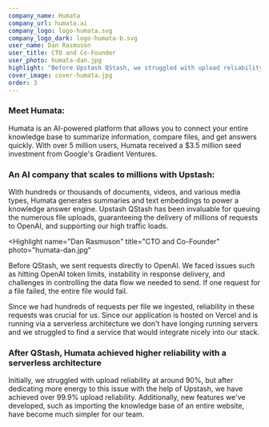 ```yaml
---
company_name: Humata
company_url: humata.ai
company_logo: logo-humata.svg
company_logo_dark: logo-humata-b.svg
user_name: Dan Rasmuson
user_title: CTO and Co-Founder
user_photo: humata-dan.jpg
highlight: "Before Upstash QStash, we struggled with upload reliability and request failures, but with their support, we’ve achieved over 99.9% reliability for millions of users. Their seamless integration with our serverless architecture has made developing new features, like importing entire knowledge bases, much simpler."
cover_image: cover-humata.jpg
order: 3
---
```


### Meet Humata:

Humata is an AI-powered platform that allows you to connect your entire knowledge base to summarize information, compare files, and get answers quickly. With over 5 million users, Humata received a $3.5 million seed investment from Google's Gradient Ventures.

### An AI company that scales to millions with Upstash:

With hundreds or thousands of documents, videos, and various media types, Humata generates summaries and text embeddings to power a knowledge answer engine. Upstash QStash has been invaluable for queuing the numerous file uploads, guaranteeing the delivery of millions of requests to OpenAI, and supporting our high traffic loads.

<Highlight
  name="Dan Rasmuson"
  title="CTO and Co-Founder"
  photo="humata-dan.jpg"
>
Before QStash, we sent requests directly to OpenAI. We faced issues such as hitting OpenAI token limits, instability in response delivery, and challenges in controlling the data flow we needed to send. If one request for a file failed, the entire file would fail.
</Highlight>

Since we had hundreds of requests per file we ingested, reliability in these requests was crucial for us. Since our application is hosted on Vercel and is running via a serverless architecture we don't have longing running servers and we struggled to find a service that would integrate nicely into our stack.

### After QStash, Humata achieved higher reliability with a serverless architecture

Initially, we struggled with upload reliability at around 90%, but after dedicating more energy to this issue with the help of Upstash, we have achieved over 99.9% upload reliability. Additionally, new features we've developed, such as importing the knowledge base of an entire website, have become much simpler for our team.

